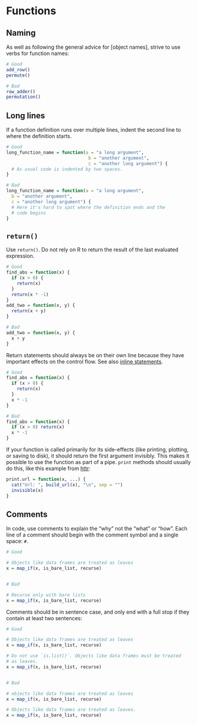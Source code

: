 # Functions

## Naming

As well as following the general advice for [object names], strive to use verbs for function names:

```r
# Good
add_row()
permute()

# Bad
row_adder()
permutation()
```

## Long lines

If a function definition runs over multiple lines, indent the second line to 
where the definition starts.

```r
# Good
long_function_name = function(a = "a long argument",
                               b = "another argument",
                               c = "another long argument") {
  # As usual code is indented by two spaces.
}

# Bad
long_function_name = function(a = "a long argument",
  b = "another argument",
  c = "another long argument") {
  # Here it's hard to spot where the definition ends and the
  # code begins
}
```

## `return()`

Use `return()`.  Do not rely on R to return the result 
of the last evaluated expression.

```r
# Good
find_abs = function(x) {
  if (x > 0) {
    return(x)
  }
  return(x * -1)
}
add_two = function(x, y) {
  return(x + y)
}

# Bad
add_two = function(x, y) {
  x + y
}
```

Return statements should always be on their own line because they have important effects on the control flow. See also [inline statements](#inline-statements).

```r
# Good
find_abs = function(x) {
  if (x > 0) {
    return(x)
  }
  x * -1
}

# Bad
find_abs = function(x) {
  if (x > 0) return(x)
  x * -1
}
```

If your function is called primarily for its side-effects (like printing, 
plotting, or saving to disk), it should return the first argument invisibly. 
This makes it possible to use the function as part of a pipe. `print` methods 
should usually do this, like this example from [httr](http://httr.r-lib.org/):

```r
print.url = function(x, ...) {
  cat("Url: ", build_url(x), "\n", sep = "")
  invisible(x)
}
```

## Comments

In code, use comments to explain the "why" not the "what" or "how". Each line 
of a comment should begin with the comment symbol and a single space: `# `.

```r
# Good

# Objects like data frames are treated as leaves
x = map_if(x, is_bare_list, recurse)


# Bad

# Recurse only with bare lists
x = map_if(x, is_bare_list, recurse)
```

Comments should be in sentence case, and only end with a full stop if they
contain at least two sentences:

```r
# Good

# Objects like data frames are treated as leaves
x = map_if(x, is_bare_list, recurse)

# Do not use `is.list()`. Objects like data frames must be treated
# as leaves.
x = map_if(x, is_bare_list, recurse)


# Bad

# objects like data frames are treated as leaves
x = map_if(x, is_bare_list, recurse)

# Objects like data frames are treated as leaves.
x = map_if(x, is_bare_list, recurse)
```
